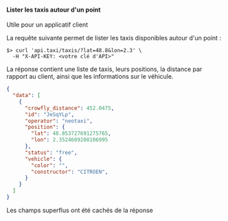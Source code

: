 #### Lister les taxis autour d'un point

<SideNote>
Utile pour un applicatif client
</SideNote>

La requête suivante permet de lister les taxis disponibles autour d'un point :

```shell
$> curl 'api.taxi/taxis/?lat=48.8&lon=2.3' \
  -H "X-API-KEY: <votre clé d'API>"
```

La réponse contient une liste de taxis, leurs positions, la distance par rapport au client, ainsi que les informations sur le véhicule.

```json
{
  "data": [
    {
      "crowfly_distance": 452.0475,
      "id": "JeSqYLp",
      "operator": "neotaxi",
      "position": {
        "lat": 48.853727691275765,
        "lon": 2.3524609208106995
      },
      "status": "free",
      "vehicle": {
        "color": "",
        "constructor": "CITROEN",
      }
    }
  ]
}
```

<SideNote>
Les champs superflus ont été cachés de la réponse
</SideNote>
